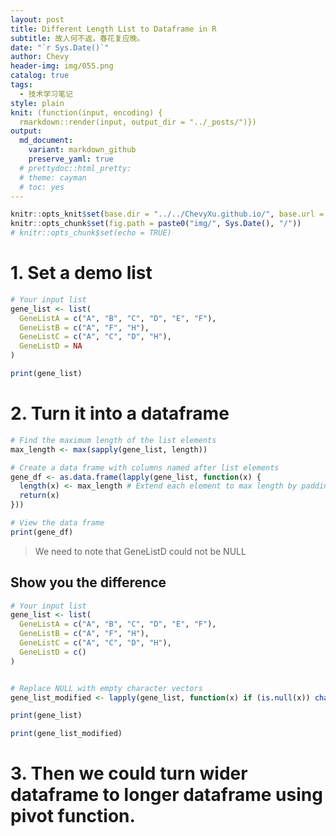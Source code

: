 ```yaml
---
layout: post
title: Different Length List to Dataframe in R
subtitle: 故人何不返，春花复应晚。
date: "`r Sys.Date()`"
author: Chevy
header-img: img/055.png
catalog: true
tags:
  - 技术学习笔记
style: plain 
knit: (function(input, encoding) {
  rmarkdown::render(input, output_dir = "../_posts/")})
output: 
  md_document:
    variant: markdown_github
    preserve_yaml: true
  # prettydoc::html_pretty:
  # theme: cayman
  # toc: yes
---
```


```r
knitr::opts_knit$set(base.dir = "../../ChevyXu.github.io/", base.url = "/")
knitr::opts_chunk$set(fig.path = paste0("img/", Sys.Date(), "/"))
# knitr::opts_chunk$set(echo = TRUE)
```

# 1. Set a demo list
```r
# Your input list
gene_list <- list(
  GeneListA = c("A", "B", "C", "D", "E", "F"),
  GeneListB = c("A", "F", "H"),
  GeneListC = c("A", "C", "D", "H"),
  GeneListD = NA
)

print(gene_list)
```


# 2. Turn it into a dataframe
```r
# Find the maximum length of the list elements
max_length <- max(sapply(gene_list, length))

# Create a data frame with columns named after list elements
gene_df <- as.data.frame(lapply(gene_list, function(x) {
  length(x) <- max_length # Extend each element to max length by padding with NAs
  return(x)
}))

# View the data frame
print(gene_df)
```

> We need to note that GeneListD could not be NULL

## Show you the difference
```r
# Your input list
gene_list <- list(
  GeneListA = c("A", "B", "C", "D", "E", "F"),
  GeneListB = c("A", "F", "H"),
  GeneListC = c("A", "C", "D", "H"),
  GeneListD = c()
)


# Replace NULL with empty character vectors
gene_list_modified <- lapply(gene_list, function(x) if (is.null(x)) character(0) else x)

print(gene_list)

print(gene_list_modified)
```
# 3. Then we could turn wider dataframe to longer dataframe using pivot function.